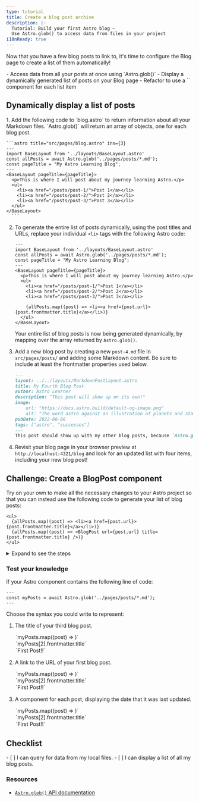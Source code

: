 ```yaml
---
type: tutorial
title: Create a blog post archive
description: |-
  Tutorial: Build your first Astro blog —
  Use Astro.glob() to access data from files in your project
i18nReady: true
---
```


Now that you have a few blog posts to link to, it's time to configure the Blog page to create a list of them automatically!

<PreCheck>
  - Access data from all your posts at once using `Astro.glob()`
  - Display a dynamically generated list of posts on your Blog page
  - Refactor to use a `<BlogPost />` component for each list item
</PreCheck>

## Dynamically display a list of posts

<Steps>
1. Add the following code to `blog.astro` to return information about all your Markdown files. `Astro.glob()` will return an array of objects, one for each blog post.

    ```astro title="src/pages/blog.astro" ins={3}
    ---
    import BaseLayout from '../layouts/BaseLayout.astro'
    const allPosts = await Astro.glob('../pages/posts/*.md');
    const pageTitle = "My Astro Learning Blog";
    ---
    <BaseLayout pageTitle={pageTitle}>
      <p>This is where I will post about my journey learning Astro.</p>
      <ul>
        <li><a href="/posts/post-1/">Post 1</a></li>
        <li><a href="/posts/post-2/">Post 2</a></li>
        <li><a href="/posts/post-3/">Post 3</a></li>
      </ul>
    </BaseLayout>
      ```


2. To generate the entire list of posts dynamically, using the post titles and URLs, replace your individual `<li>` tags with the following Astro code:

    ```astro title="src/pages/blog.astro" del={9,10,11} ins={13}
    ---
    import BaseLayout from '../layouts/BaseLayout.astro'
    const allPosts = await Astro.glob('../pages/posts/*.md');
    const pageTitle = "My Astro Learning Blog";
    ---
    <BaseLayout pageTitle={pageTitle}>
      <p>This is where I will post about my journey learning Astro.</p>
      <ul>
        <li><a href="/posts/post-1/">Post 1</a></li>
        <li><a href="/posts/post-2/">Post 2</a></li>
        <li><a href="/posts/post-3/">Post 3</a></li>

        {allPosts.map((post) => <li><a href={post.url}>{post.frontmatter.title}</a></li>)}
      </ul>
    </BaseLayout>
    ```

    Your entire list of blog posts is now being generated dynamically, by mapping over the array returned by `Astro.glob()`.

3. Add a new blog post by creating a new `post-4.md` file in `src/pages/posts/` and adding some Markdown content. Be sure to include at least the frontmatter properties used below.

    ```markdown
    ---
    layout: ../../layouts/MarkdownPostLayout.astro
    title: My Fourth Blog Post
    author: Astro Learner
    description: "This post will show up on its own!"
    image: 
        url: "https://docs.astro.build/default-og-image.png"
        alt: "The word astro against an illustration of planets and stars."
    pubDate: 2022-08-08
    tags: ["astro", "successes"]
    ---
    This post should show up with my other blog posts, because `Astro.glob()` is returning a list of all my posts in order to create my list.
    ```

4. Revisit your blog page in your browser preview at `http://localhost:4321/blog` and look for an updated list with four items, including your new blog post!
</Steps>

<Box icon="puzzle-piece">

## Challenge: Create a BlogPost component

Try on your own to make all the necessary changes to your Astro project so that you can instead use the following code to generate your list of blog posts:

```astro title="src/pages/blog.astro" del={2} ins={3}
<ul>
  {allPosts.map((post) => <li><a href={post.url}>{post.frontmatter.title}</a></li>)}
  {allPosts.map((post) => <BlogPost url={post.url} title={post.frontmatter.title} />)}
</ul>
```

<details>
<summary>Expand to see the steps</summary>

1. Create a new component in `src/components/`.

    <details>
    <summary>Show the filename</summary>
    ```
    BlogPost.astro
    ```
    </details>

2. Write the line of code in your component so that it will be able to receive a `title` and `url` as `Astro.props`.

    <details>
    <summary>Show the code</summary>
    ```astro
    ---
    // src/components/BlogPost.astro
    const { title, url } = Astro.props;
    ---
    ```
    </details>

3. Add the templating used to create each item in your blog post list.

    <details>
    <summary>Show the code</summary>
    ```astro
    <!-- src/components/BlogPost.astro -->
    <li><a href={url}>{title}</a></li>
    ```
    </details>

4. Import the new component into your Blog page.

    <details>
    <summary>Show the code</summary>
    ```astro title="src/pages/blog.astro" ins={3}
    ---
    import BaseLayout from '../layouts/BaseLayout.astro';
    import BlogPost from '../components/BlogPost.astro';
    const allPosts = await Astro.glob('../pages/posts/*.md');
    const pageTitle = "My Astro Learning Blog";
    ---
    ```
    </details>

5. Check Yourself: see the finished component code.

    <details>
    <summary>Show the code</summary>
    ```astro title="src/components/BlogPost.astro"
    ---
    const { title, url } = Astro.props
    ---
    <li><a href={url}>{title}</a></li>
    ```
    ```astro title="src/pages/blog.astro" ins={3,10}
    ---
    import BaseLayout from '../layouts/BaseLayout.astro';
    import BlogPost from '../components/BlogPost.astro';
    const allPosts = await Astro.glob('../pages/posts/*.md');
    const pageTitle = "My Astro Learning Blog"
    ---
    <BaseLayout pageTitle={pageTitle}>
      <p>This is where I will post about my journey learning Astro.</p>
      <ul>
        {allPosts.map((post) => <BlogPost url={post.url} title={post.frontmatter.title} />)}
      </ul>
    </BaseLayout>
    ```
    </details>
</details>
</Box>



<Box icon="question-mark">

### Test your knowledge

If your Astro component contains the following line of code: 

```astro
---
const myPosts = await Astro.glob('../pages/posts/*.md');
---
```

Choose the syntax you could write to represent:

1. The title of your third blog post.  

    <MultipleChoice>
      <Option>
        `myPosts.map((post) => <LastUpdated date={post.frontmatter.pubDate} />)`
      </Option>
      <Option isCorrect>
        `myPosts[2].frontmatter.title`
      </Option>
      <Option>
        `<a href={myPosts[0].url}>First Post!!</a>`
      </Option>
    </MultipleChoice>

2. A link to the URL of your first blog post. 

    <MultipleChoice>
      <Option>
        `myPosts.map((post) => <LastUpdated date={post.frontmatter.pubDate} />)`
      </Option>
      <Option>
        `myPosts[2].frontmatter.title`
      </Option>
      <Option isCorrect>
        `<a href={myPosts[0].url}>First Post!!</a>`
      </Option>
    </MultipleChoice>

3. A component for each post, displaying the date that it was last updated.

    <MultipleChoice>
      <Option isCorrect>
        `myPosts.map((post) => <LastUpdated date={post.frontmatter.pubDate} />)`
      </Option>
      <Option>
        `myPosts[2].frontmatter.title`
      </Option>
      <Option>
        `<a href={myPosts[0].url}>First Post!!</a>`
      </Option>
    </MultipleChoice>

</Box>

## Checklist

<Box icon="check-list">

<Checklist>
- [ ] I can query for data from my local files.
- [ ] I can display a list of all my blog posts.
</Checklist>
</Box>

### Resources

- [`Astro.glob()` API documentation](/en/reference/api-reference/#astroglob)
